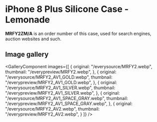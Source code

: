 
# iPhone 8 Plus Silicone Case - Lemonade

<Callout type='info' emoji='👉🏻'>**MRFY2ZM/A** is an order number of this case, used for search engines, auction websites and such.</Callout>

## Image gallery

<GalleryComponent
    images={[
      {
        original: "/everysource/MRFY2.webp",
        thumbnail: "/everypreview/MRFY2.webp",
      },
      {
        original: "/everysource/MRFY2_AV1_GOLD.webp",
        thumbnail: "/everypreview/MRFY2_AV1_GOLD.webp",
      },
      {
        original: "/everysource/MRFY2_AV1_SILVER.webp",
        thumbnail: "/everypreview/MRFY2_AV1_SILVER.webp",
      },
      {
        original: "/everysource/MRFY2_AV1_SPACE_GRAY.webp",
        thumbnail: "/everypreview/MRFY2_AV1_SPACE_GRAY.webp",
      },
      {
        original: "/everysource/MRFY2_AV2.webp",
        thumbnail: "/everypreview/MRFY2_AV2.webp",
      }
    ]}
  />
